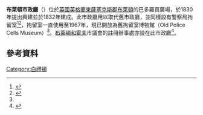 {{Infobox historic site
| name = 布萊頓市政廳<br>Brighton Town Hall
| image = Brighton Town Hall, Bartholomews, The Lanes, Brighton (NHLE Code 1379974) (July 2014) (1).jpg
| caption = 布萊頓市政廳
| locmapin = East Sussex
| map_caption = 布萊頓市政廳在東薩塞克斯郡的位置
| coordinates = {{coord|50.8208|-0.1401|type:landmark_region:GB|display=inline,title}}
| location = [[東薩塞克斯郡|東薩塞克斯郡]] [[布萊頓|布萊頓]]
| area =
| built = 1832年
| architect = Thomas Cooper
| architecture = [[希臘復興式建築|希臘復興式]]
| governing_body =
| designation1 = Grade II Listed Building
| designation1_offname =
| designation1_date = 1971年8月20日
| designation1_number = 1379974
| website =
}}
'''布萊頓市政廳'''（{{lang-en|Brighton Town Hall}}）位於[[英國|英國]][[英格蘭|英格蘭]][[東薩塞克斯郡|東薩塞克斯郡]][[布萊頓|布萊頓]]的巴多羅買廣場，於1830年提出興建並於1832年建成。此市政廳用以取代舊市政廳，並同樣設有警察局拘留室<ref name=old-police-cells-brighton-town-hall>{{cite web|url=http://www.oldpolicecellsmuseum.org.uk/page_id__472_path__0p303p.aspx|title=Brighton Town Hall|publisher=The Old Police Cells Museum|last=Beaken|first=Paul|accessdate=2013-10-12|archive-date=2013-10-12|archive-url=https://web.archive.org/web/20131012102441/http://www.oldpolicecellsmuseum.org.uk/page_id__472_path__0p303p.aspx|dead-url=no}}</ref><ref>{{cite news|url=http://www.british-history.ac.uk/report.aspx?compid=56961|title=A History of the County of Sussex: Volume 7, THE BOROUGH OF BRIGHTON|author=Louis Francis Salzman|accessdate=2013-10-12|archive-date=2013-10-12|archive-url=https://web.archive.org/web/20131012081500/http://www.british-history.ac.uk/report.aspx?compid=56961|dead-url=no}}</ref>，拘留室一直使用至1967年，現已開放為舊拘留室博物館（Old Police Cells Museum）<ref name=old-police-cells-brighton-town-hall/>。[[布萊頓和霍夫|布萊頓和霍夫]]市議會的註冊辦事處亦設在此市政廳<ref>{{cite web|url=http://www.brighton-hove.gov.uk/a-z/register-office|title=Register Office|publisher=Brighton and Hove City Council|accessdate=2013-10-12|archive-date=2013-10-12|archive-url=https://web.archive.org/web/20131012195345/http://www.brighton-hove.gov.uk/a-z/register-office|dead-url=yes}}</ref>。

== 參考資料 ==
{{Reflist}}

[[Category:白禮頓|Category:白禮頓]]